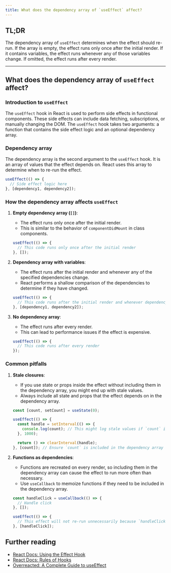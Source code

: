 ```yaml
---
title: What does the dependency array of `useEffect` affect?
---
```


## TL;DR

The dependency array of `useEffect` determines when the effect should re-run. If the array is empty, the effect runs only once after the initial render. If it contains variables, the effect runs whenever any of those variables change. If omitted, the effect runs after every render.

---

## What does the dependency array of `useEffect` affect?

### Introduction to `useEffect`

The `useEffect` hook in React is used to perform side effects in functional components. These side effects can include data fetching, subscriptions, or manually changing the DOM. The `useEffect` hook takes two arguments: a function that contains the side effect logic and an optional dependency array.

### Dependency array

The dependency array is the second argument to the `useEffect` hook. It is an array of values that the effect depends on. React uses this array to determine when to re-run the effect.

```javascript
useEffect(() => {
  // Side effect logic here
}, [dependency1, dependency2]);
```

### How the dependency array affects `useEffect`

1. **Empty dependency array (`[]`)**:

   - The effect runs only once after the initial render.
   - This is similar to the behavior of `componentDidMount` in class components.

   ```javascript
   useEffect(() => {
     // This code runs only once after the initial render
   }, []);
   ```

2. **Dependency array with variables**:

   - The effect runs after the initial render and whenever any of the specified dependencies change.
   - React performs a shallow comparison of the dependencies to determine if they have changed.

   ```javascript
   useEffect(() => {
     // This code runs after the initial render and whenever dependency1 or dependency2 changes
   }, [dependency1, dependency2]);
   ```

3. **No dependency array**:

   - The effect runs after every render.
   - This can lead to performance issues if the effect is expensive.

   ```javascript
   useEffect(() => {
     // This code runs after every render
   });
   ```

### Common pitfalls

1. **Stale closures**:

   - If you use state or props inside the effect without including them in the dependency array, you might end up with stale values.
   - Always include all state and props that the effect depends on in the dependency array.

   ```javascript
   const [count, setCount] = useState(0);

   useEffect(() => {
     const handle = setInterval(() => {
       console.log(count); // This might log stale values if `count` is not in the dependency array
     }, 1000);

     return () => clearInterval(handle);
   }, [count]); // Ensure `count` is included in the dependency array
   ```

2. **Functions as dependencies**:

   - Functions are recreated on every render, so including them in the dependency array can cause the effect to run more often than necessary.
   - Use `useCallback` to memoize functions if they need to be included in the dependency array.

   ```javascript
   const handleClick = useCallback(() => {
     // Handle click
   }, []);

   useEffect(() => {
     // This effect will not re-run unnecessarily because `handleClick` is memoized
   }, [handleClick]);
   ```

## Further reading

- [React Docs: Using the Effect Hook](https://react.dev/reference/react/useEffect)
- [React Docs: Rules of Hooks](https://react.dev/reference/rules/rules-of-hooks)
- [Overreacted: A Complete Guide to useEffect](https://overreacted.io/a-complete-guide-to-useeffect/)
